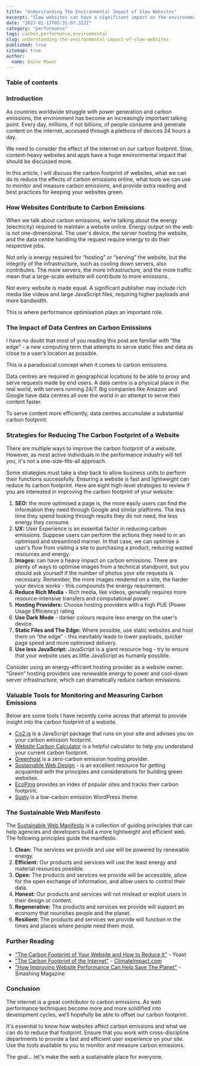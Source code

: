 ```yaml
---
title: "Understanding The Environmental Impact of Slow Websites"
excerpt: "Slow websites can have a significant impact on the environment due to the energy required to keep them running. Learn about the various ways in which slow websites contribute to environmental degradation and discover strategies for making the web a more sustainable place."
date: "2023-01-17T05:35:07.322Z"
category: "performance"
tags: carbon,performance,environmental
slug: understanding-the-environmental-impact-of-slow-websites
published: true
sitemap: true
author:
  name: Daine Mawer
---
```


### Table of contents

### Introduction

As countries worldwide struggle with power generation and carbon emissions, the environment has become an increasingly important talking point. Every day, millions, if not billions, of people consume and generate content on the internet, accessed through a plethora of devices 24 hours a day.

We need to consider the effect of the internet on our carbon footprint. Slow, content-heavy websites and apps have a huge environmental impact that should be discussed more.

In this article, I will discuss the carbon footprint of websites, what we can do to reduce the effects of carbon emissions online, what tools we can use to monitor and measure carbon emissions, and provide extra reading and best practices for keeping your websites green.

### How Websites Contribute to Carbon Emissions

When we talk about carbon emissions, we’re talking about the energy (electricity) required to maintain a website online. Energy output on the web is not one-dimensional. The user's device, the server hosting the website, and the data centre handling the request require energy to do their respective jobs.

Not only is energy required for “hosting” or “serving” the website, but the integrity of the infrastructure, such as cooling down servers, also contributes. The more servers, the more infrastructure, and the more traffic mean that a large-scale website will contribute to more emissions.

Not every website is made equal. A significant publisher may include rich media like videos and large JavaScript files, requiring higher payloads and more bandwidth.

This is where performance optimisation plays an important role.

### The Impact of Data Centres on Carbon Emissions

I have no doubt that most of you reading this post are familiar with “the edge” - a new computing term that attempts to serve static files and data as close to a user’s location as possible.

This is a paradoxical concept when it comes to carbon emissions.

Data centres are required in geographical locations to be able to proxy and serve requests made by end users. A data centre is a physical place in the real world, with servers running 24/7. Big companies like Amazon and Google have data centres all over the world in an attempt to serve their content faster.

To serve content more efficiently, data centres accumulate a substantial carbon footprint.

### Strategies for Reducing The Carbon Footprint of a Website

There are multiple ways to improve the carbon footprint of a website. However, as most active individuals in the performance industry will tell you, it's not a one-size-fits-all approach.

Some strategies must take a step back to allow business units to perform their functions successfully. Ensuring a website is fast and lightweight can reduce its carbon footprint. Here are eight high-level strategies to review if you are interested in improving the carbon footprint of your website:

1.  **SEO:** the more optimised a page is, the more easily users can find the information they need through Google and similar platforms. The less time they spend looking through results they do not need, the less energy they consume.
2.  **UX:** User Experience is an essential factor in reducing carbon emissions. Suppose users can perform the actions they need to in an optimised and streamlined manner. In that case, we can optimise a user's flow from visiting a site to purchasing a product, reducing wasted resources and energy.
3.  **Images:** can have a heavy impact on carbon emissions. There are plenty of ways to optimise images from a technical standpoint, but you should ask yourself if the number of photos your site requests is necessary. Remember, the more images rendered on a site, the harder your device works - this compounds the energy requirement.
4.  **Reduce Rich Media** - Rich media, like videos, generally requires more resource-intensive transfers and computational power.
5.  **Hosting Providers:** Choose hosting providers with a high PUE (Power Usage Efficiency) rating
6.  **Use Dark Mode** - darker colours require less energy on the user's device.
7.  **Static Files and The Edge:** Where possible, use static websites and host them on “the edge” - this inevitably leads to lower payloads, quicker page speed and more optimised delivery.
8.  **Use less JavaScript:** JavaScript is a giant resource hog - try to ensure that your website uses as little JavaScript as humanly possible.

Consider using an energy-efficient hosting provider as a website owner. “Green” hosting providers use renewable energy to power and cool-down server infrastructure, which can dramatically reduce carbon emissions.

### Valuable Tools for Monitoring and Measuring Carbon Emissions

Below are some tools I have recently come across that attempt to provide insight into the carbon footprint of a website.

- [Co2.js](https://branch.climateaction.tech/issues/issue-4/co2js/) is a JavaScript package that runs on your site and advises you on your carbon emission footprint.
- [Website Carbon Calculator](https://www.websitecarbon.com/) is a helpful calculator to help you understand your current carbon footprint.
- [Greenhost](https://greenhost.net/) is a zero-carbon emission hosting provider.
- [Sustainable Web Design](https://sustainablewebdesign.org/) - is an excellent resource for getting acquainted with the principles and considerations for building green websites.
- [EcoPing](https://ecoping.earth/) provides an index of popular sites and tracks their carbon footprint.
- [Susty](https://github.com/jacklenox/susty) is a low-carbon emission WordPress theme.

### The Sustainable Web Manifesto

The [Sustainable Web Manifesto](https://www.sustainablewebmanifesto.com/) is a collection of guiding principles that can help agencies and developers build a more lightweight and efficient web. The following principles guide the manifesto:

1.  **Clean:** The services we provide and use will be powered by renewable energy.
2.  **Efficient:** Our products and services will use the least energy and material resources possible.
3.  **Open:** The products and services we provide will be accessible, allow for the open exchange of information, and allow users to control their data.
4.  **Honest:** Our products and services will not mislead or exploit users in their design or content.
5.  **Regenerative:** The products and services we provide will support an economy that nourishes people and the planet.
6.  **Resilient:** The products and services we provide will function in the times and places where people need them most.

### Further Reading

- ["The Carbon Footprint of Your Website and How to Reduce it"](https://yoast.com/carbon-footprint-of-website/) - Yoast
- ["The Carbon Footprint of the Internet"](https://www.climateimpact.com/news-insights/insights/infographic-carbon-footprint-internet/) - [ClimateImpact.com](http://ClimateImpact.com)
- ["How Improving Website Performance Can Help Save The Planet"](https://www.smashingmagazine.com/2019/01/save-planet-improving-website-performance/) - Smashing Magazine

### Conclusion

The internet is a great contributor to carbon emissions. As web performance techniques become more and more solidified into development cycles, we’ll hopefully be able to offset our carbon footprint.

It's essential to know how websites affect carbon emissions and what we can do to reduce that footprint. Ensure that you work with cross-discipline departments to provide a fast and efficient user experience on your site. Use the tools available to you to monitor and measure carbon emissions.

The goal… let's make the web a sustainable place for everyone.
